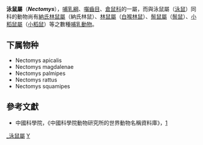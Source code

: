 {{Automatic taxobox
| taxon = Nectomys
| image = 
| image_caption = 
| authority = Peters, 1861
}}

'''泳鼠屬'''（'''''Nectomys'''''），[[哺乳綱|哺乳綱]]、[[囓齒目|囓齒目]]、[[倉鼠科|倉鼠科]]的一屬，而與泳鼠屬（[[泳鼠|泳鼠]]）同科的動物尚有[[納氏林鼠屬|納氏林鼠屬]]（納氏林鼠）、[[林鼠屬|林鼠屬]]（[[白喉林鼠|白喉林鼠]]）、[[鬃鼠屬|鬃鼠屬]]（[[鬃鼠|鬃鼠]]）、[[小稻鼠屬|小稻鼠屬]]（[[小稻鼠|小稻鼠]]）等之數種[[哺乳動物|哺乳動物]]。

==下属物种==
* Nectomys apicalis
* Nectomys magdalenae
* Nectomys palmipes
* Nectomys rattus
* Nectomys squamipes 

==參考文獻==
*中國科學院，《中國科學院動物研究所的世界動物名稱資料庫》，[https://web.archive.org/web/20050718232917/http://vzd.brim.ac.cn/division/fauna/index.asp]
{{Taxonbar|from=Q1063875}}

[[Category:_泳鼠屬|]]
[[Category:_仓鼠科|Y]]